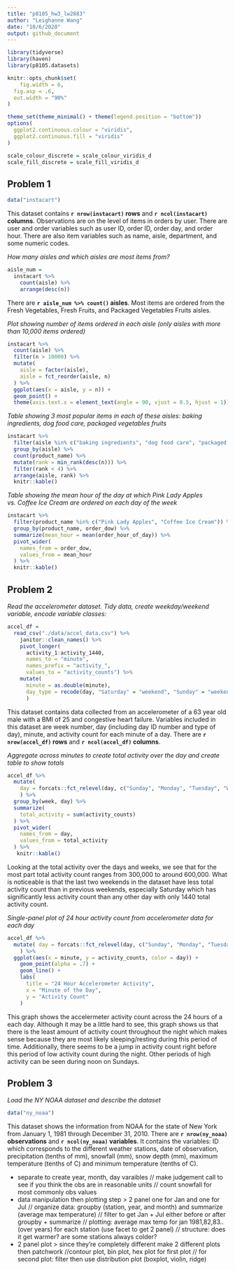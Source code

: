 ```yaml
---
title: "p8105_hw3_lw2883"
author: "Leighanne Wang"
date: "10/6/2020"
output: github_document
---
```


```r
library(tidyverse)
library(haven)
library(p8105.datasets)

knitr::opts_chunk$set(
	fig.width = 6, 
  fig.asp = .6,
  out.width = "90%"
)

theme_set(theme_minimal() + theme(legend.position = "bottom"))
options(
  ggplot2.continuous.colour = "viridis",
  ggplot2.continuous.fill = "viridis"
)

scale_colour_discrete = scale_colour_viridis_d
scale_fill_discrete = scale_fill_viridis_d
```

## Problem 1

```r
data("instacart")
```

This dataset contains **`r nrow(instacart)` rows** and **`r ncol(instacart)` columns**. Observations are on the level of items in orders by user. There are user and order variables such as user ID, order ID, order day, and order hour. There are also item variables such as name, aisle, department, and some numeric codes. 

*How many aisles and which aisles are most items from?*
```r
aisle_num =    
  instacart %>% 
    count(aisle) %>% 
    arrange(desc(n)) 
```
There are **`r aisle_num %>% count()` aisles**. Most items are ordered from the Fresh Vegetables, Fresh Fruits, and Packaged Vegetables Fruits aisles.


*Plot showing number of items ordered in each aisle (only aisles with more than 10,000 items ordered)*
```r
instacart %>% 
  count(aisle) %>% 
  filter(n > 10000) %>% 
  mutate(
    aisle = factor(aisle),
    aisle = fct_reorder(aisle, n)
  ) %>% 
  ggplot(aes(x = aisle, y = n)) +
  geom_point() +
  theme(axis.text.x = element_text(angle = 90, vjust = 0.5, hjust = 1))
```


*Table showing 3 most popular items in each of these aisles: baking ingredients, dog food care, packaged vegetables fruits*
```r
instacart %>% 
  filter(aisle %in% c("baking ingredients", "dog food care", "packaged vegetables fruits")) %>% 
  group_by(aisle) %>% 
  count(product_name) %>% 
  mutate(rank = min_rank(desc(n))) %>% 
  filter(rank < 4) %>% 
  arrange(aisle, rank) %>% 
  knitr::kable()
```


*Table showing the mean hour of the day at which Pink Lady Apples vs. Coffee Ice Cream are ordered on each day of the week*
```r
instacart %>% 
  filter(product_name %in% c("Pink Lady Apples", "Coffee Ice Cream")) %>%
  group_by(product_name, order_dow) %>% 
  summarize(mean_hour = mean(order_hour_of_day)) %>% 
  pivot_wider(
    names_from = order_dow,
    values_from = mean_hour
  ) %>% 
  knitr::kable()
```

## Problem 2

*Read the accelerometer dataset. Tidy data, create weekday/weekend variable, encode variable classes:*
```r
accel_df =
  read_csv("./data/accel_data.csv") %>% 
    janitor::clean_names() %>% 
    pivot_longer(
      activity_1:activity_1440,
      names_to = "minute",
      names_prefix = "activity_",
      values_to = "activity_counts") %>% 
    mutate(
      minute = as.double(minute),
      day_type = recode(day, "Saturday" = "weekend", "Sunday" = "weekend", "Monday" = "weekday", "Tuesday" = "weekday", "Wednesday" = "weekday", "Thursday" = "weekday", "Friday" = "weekday")
      )
```

This dataset contains data collected from an accelerometer of a 63 year old male with a BMI of 25 and congestive heart failure. Variables included in this dataset are week number, day (including day ID number and type of day), minute, and activity count for each minute of a day. There are **`r nrow(accel_df)` rows** and **`r ncol(accel_df)` columns**. 

*Aggregate across minutes to create total activity over the day and create table to show totals*
```r
accel_df %>% 
  mutate(
    day = forcats::fct_relevel(day, c("Sunday", "Monday", "Tuesday", "Wednesday", "Thursday", "Friday", "Saturday"))
    ) %>% 
  group_by(week, day) %>% 
  summarize(
    total_activity = sum(activity_counts)
  ) %>%
  pivot_wider(
    names_from = day,
    values_from = total_activity
  ) %>% 
   knitr::kable()
```

Looking at the total activity over the days and weeks, we see that for the most part total activity count ranges from 300,000 to around 600,000. What is noticeable is that the last two weekends in the dataset have less total activity count than in previous weekends, especially Saturday which has significantly less activity count than any other day with only 1440 total activity count.


*Single-panel plot of 24 hour activity count from accelerometer data for each day*
```r
accel_df %>% 
  mutate( day = forcats::fct_relevel(day, c("Sunday", "Monday", "Tuesday", "Wednesday", "Thursday", "Friday", "Saturday"))
    ) %>%
  ggplot(aes(x = minute, y = activity_counts, color = day)) +
    geom_point(alpha = .7) +
    geom_line() +
    labs(
      title = "24 Hour Accelerometer Activity",
      x = "Minute of the Day",
      y = "Activity Count"
    )
```

This graph shows the accelermeter activity count across the 24 hours of a each day. Although it may be a little hard to see, this graph shows us that there is the least amount of activity count throughout the night which makes sense because they are most likely sleeping/resting during this period of time. Additionally, there seems to be a jump in activity count right before this period of low activity count during the night. Other periods of high activity can be seen during noon on Sundays.

## Problem 3

*Load the NY NOAA dataset and describe the dataset*
```r
data("ny_noaa")
```
This dataset shows the information from NOAA for the state of New York from January 1, 1981 through December 31, 2010. There are **`r nrow(ny_noaa)` observations** and **`r ncol(ny_noaa)` variables**. It contains the variables: ID which corresponds to the different weather stations, date of observation, precipitation (tenths of mm), snowfall (mm), snow depth (mm), maximum temperature (tenths of C) and minimum temperature (tenths of C). 

* separate to create year, month, day varaibles // make judgement call to see if you think the obs are in reasonable units // count snowfall for most commonly obs values
* data manipulation then plotting step > 2 panel one for Jan and one for Jul // organize data: groupby (station, year, and month) and summarize (average max temperature) // filter to get Jan + Jul either before or after groupby + summarize // plotting: average max temp for jan 1981,82,83.. (over years) for each station (use facet to get 2 panel) // structure: does it get warmer? are some stations always colder? 
* 2 panel plot > since they're completely different make 2 different plots then patchwork //contour plot, bin plot, hex plot for first plot // for second plot: filter then use distribution plot (boxplot, violin, ridge) 




